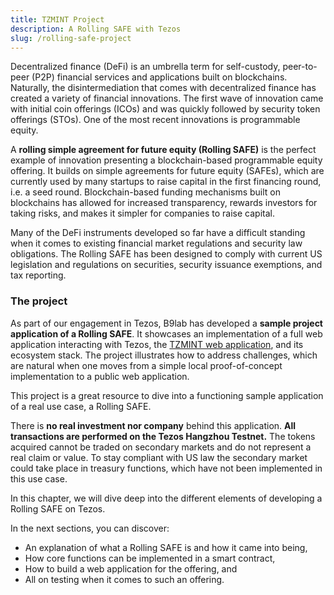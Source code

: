 ```yaml
---
title: TZMINT Project
description: A Rolling SAFE with Tezos
slug: /rolling-safe-project
---
```




<OverviewBox title="A rolling simple agreement for future equity with Tezos" imgSrc="/img/cso_00_landing_page_future_equity-02-01.png" floating="true">

Decentralized finance (DeFi) is an umbrella term for self-custody, peer-to-peer (P2P) financial services and applications built on blockchains. Naturally, the disintermediation that comes with decentralized finance has created a variety of financial innovations. The first wave of innovation came with initial coin offerings (ICOs) and was quickly followed by security token offerings (STOs). One of the most recent innovations is programmable equity.

A **rolling simple agreement for future equity (Rolling SAFE)** is the perfect example of innovation presenting a blockchain-based programmable equity offering. It builds on simple agreements for future equity (SAFEs), which are currently used by many startups to raise capital in the first financing round, i.e. a seed round. Blockchain-based funding mechanisms built on blockchains has allowed for increased transparency, rewards investors for taking risks, and makes it simpler for companies to raise capital.

Many of the DeFi instruments developed so far have a difficult standing when it comes to existing financial market regulations and security law obligations. The Rolling SAFE has been designed to comply with current US legislation and regulations on securities, security issuance exemptions, and tax reporting.

</OverviewBox>

### The project

As part of our engagement in Tezos, B9lab has developed a **sample project application of a Rolling SAFE**. It showcases an implementation of a full web application interacting with Tezos, the [TZMINT web application](https://tzmint.b9lab.com/), and its ecosystem stack. The project illustrates how to address challenges, which are natural when one moves from a simple local proof-of-concept implementation to a public web application.

This project is a great resource to dive into a functioning sample application of a real use case, a Rolling SAFE.

There is **no real investment nor company** behind this application. **All transactions are performed on the Tezos Hangzhou Testnet.** The tokens acquired cannot be traded on secondary markets and do not represent a real claim or value. To stay compliant with US law the secondary market could take place in treasury functions, which have not been implemented in this use case.

<OverviewBox title="In this chapter" imgSrc="/img/cso_00_introduction_building_platform-01.png" floating="true">

In this chapter, we will dive deep into the different elements of developing a Rolling SAFE on Tezos.

In the next sections, you can discover:

* An explanation of what a Rolling SAFE is and how it came into being,
* How core functions can be implemented in a smart contract,
* How to build a web application for the offering, and 
* All on testing when it comes to such an offering.

</OverviewBox>

<ActionCardWrapper>
    <ActionCard href="/intro-origins-of-rolling-safe" text="What is a Rolling SAFE?" desc="Want to discover more on how a Rolling SAFE works and what benefits this new financial mechanism brings for issuers and investors?"/>
    <ActionCard href="/rolling-safe-smart-contract-implementation-part-1" text="Implementing Core Functions" desc="Let's take a closer look at the smart contract and how we can implement core functions of the offering with it."/>
    <ActionCard href="/rolling-safe-system-architecture" text="Building the TZMINT web application" desc="Want to build a web application for your offering? Let's take a look at the UI used in this example project!"/>
    <ActionCard href="/rolling-safe-platform-tests" text="Testing, Testing, Testing" desc="Testing is vital! If you want to find out more on how to test an application, this will give you an example of how to conduct testing and the challenges that come with it."/>
</ActionCardWrapper>
